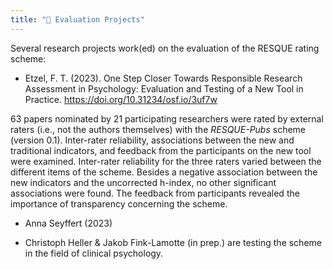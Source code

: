 ```yaml
---
title: "🔎 Evaluation Projects"
---
```


Several research projects work(ed) on the evaluation of the RESQUE rating scheme:

- Etzel, F. T. (2023). One Step Closer Towards Responsible Research Assessment in Psychology: Evaluation and Testing of a New Tool in Practice. [https://doi.org/10.31234/osf.io/3uf7w](https://doi.org/10.31234/osf.io/3uf7w)

::: {.callout-note title="Key findings"}
 63 papers nominated by 21 participating researchers were rated by external raters (i.e., not the authors themselves) with the *RESQUE-Pubs* scheme (version 0.1). Inter-rater reliability, associations between the new and traditional indicators, and feedback from the participants on the new tool were examined. Inter-rater reliability for the three raters varied between the different items of the scheme. Besides a negative association between the new indicators and the uncorrected h-index, no other significant associations were found. The feedback from participants revealed the importance of transparency concerning the scheme.
:::

- Anna Seyffert (2023)


- Christoph Heller & Jakob Fink-Lamotte (in prep.) are testing the scheme in the field of clinical psychology.

